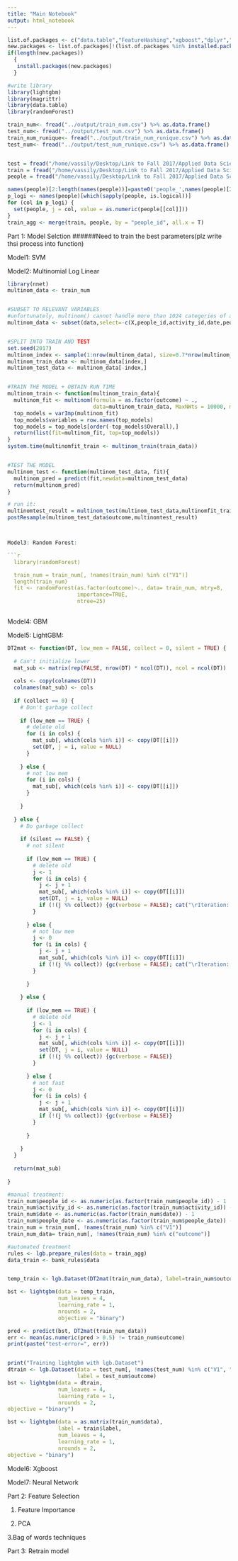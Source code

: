 ```yaml
---
title: "Main Notebook"
output: html_notebook
---
```


```r
list.of.packages <- c("data.table","FeatureHashing","xgboost","dplyr","Matrix","caret","randomForest","lightgbm","magrittr","data.table")
new.packages <- list.of.packages[!(list.of.packages %in% installed.packages()[,"Package"])]
if(length(new.packages))
  {
   install.packages(new.packages)
  }
```


```r
#write library
library(lightgbm)
library(magrittr)
library(data.table)
library(randomForest)

```

```r
train_num<- fread("../output/train_num.csv") %>% as.data.frame()
test_num<- fread("../output/test_num.csv") %>% as.data.frame()
train_num_runique<- fread("../output/train_num_runique.csv") %>% as.data.frame()
test_num<- fread("../output/test_num_runique.csv") %>% as.data.frame()


test = fread("/home/vassily/Desktop/Link to Fall 2017/Applied Data Science/fall2017-project5-proj5-grp3/data/act_test.csv") %>% as.data.frame()
train = fread("/home/vassily/Desktop/Link to Fall 2017/Applied Data Science/fall2017-project5-proj5-grp3/data/act_train.csv") %>% as.data.frame()
people = fread("/home/vassily/Desktop/Link to Fall 2017/Applied Data Science/fall2017-project5-proj5-grp3/data/people.csv") %>% as.data.frame()

names(people)[2:length(names(people))]=paste0('people_',names(people)[2:length(names(people))])
p_logi <- names(people)[which(sapply(people, is.logical))]
for (col in p_logi) {
  set(people, j = col, value = as.numeric(people[[col]]))
}
train_agg <- merge(train, people, by = "people_id", all.x = T)


```


Part 1: Model Selction ######Need to train the best parameters(plz write thsi process into function)

Model1: SVM

Model2: Multinomial Log Linear

```r
library(nnet)
multinom_data <- train_num


#SUBSET TO RELEVANT VARIABLES
#unfortunately, multinom() cannot handle more than 1024 categories of a variable 
multinom_data <- subset(data,select=-c(X,people_id,activity_id,date,people_date))


#SPLIT INTO TRAIN AND TEST
set.seed(2017)
multinom_index <- sample(1:nrow(multinom_data), size=0.7*nrow(multinom_data)) 
multinom_train_data <- multinom_data[index,] 
multinom_test_data <- multinom_data[-index,]


#TRAIN THE MODEL + OBTAIN RUN TIME
multinom_train <- function(multinom_train_data){
  multinom_fit <- multinom(formula = as.factor(outcome) ~ .,
                           data=multinom_train_data, MaxNWts = 10000, maxit = 500)
  top_models = varImp(multinom_fit)
  top_models$variables = row.names(top_models)
  top_models = top_models[order(-top_models$Overall),]
  return(list(fit=multinom_fit, top=top_models))
}
system.time(multinomfit_train <- multinom_train(train_data))


#TEST THE MODEL
multinom_test <- function(multinom_test_data, fit){
  multinom_pred = predict(fit,newdata=multinom_test_data)
  return(multinom_pred)
}

# run it:
multinomtest_result = multinom_test(multinom_test_data,multinomfit_train$fit)
postResample(multinom_test_data$outcome,multinomtest_result)



Model3: Random Forest:

```r

  library(randomForest)

  train_num = train_num[, !names(train_num) %in% c("V1")]
  length(train_num)
  fit <- randomForest(as.factor(outcome)~., data= train_num, mtry=8,
                      importance=TRUE, 
                      ntree=25)
  
```


Model4: GBM

Model5: LightGBM:

```r
DT2mat <- function(DT, low_mem = FALSE, collect = 0, silent = TRUE) {
  
  # Can't initialize lower
  mat_sub <- matrix(rep(FALSE, nrow(DT) * ncol(DT)), ncol = ncol(DT))
  
  cols <- copy(colnames(DT))
  colnames(mat_sub) <- cols
  
  if (collect == 0) {
    # Don't garbage collect
    
    if (low_mem == TRUE) {
      # delete old
      for (i in cols) {
        mat_sub[, which(cols %in% i)] <- copy(DT[[i]])
        set(DT, j = i, value = NULL)
      }
      
    } else {
      # not low mem
      for (i in cols) {
        mat_sub[, which(cols %in% i)] <- copy(DT[[i]])
      }
      
    }
    
  } else {
    # Do garbage collect
    
    if (silent == FALSE) {
      # not silent
      
      if (low_mem == TRUE) {
        # delete old
        j <- 1
        for (i in cols) {
          j <- j + 1
          mat_sub[, which(cols %in% i)] <- copy(DT[[i]])
          set(DT, j = i, value = NULL)
          if (!(j %% collect)) {gc(verbose = FALSE); cat("\rIteration: ", j, ".", sep = "")}
        }
        
      } else {
        # not low mem
        j <- 0
        for (i in cols) {
          j <- j + 1
          mat_sub[, which(cols %in% i)] <- copy(DT[[i]])
          if (!(j %% collect)) {gc(verbose = FALSE); cat("\rIteration: ", j, ".", sep = "")}
        }
        
      }
      
    } else {
      
      if (low_mem == TRUE) {
        # delete old
        j <- 1
        for (i in cols) {
          j <- j + 1
          mat_sub[, which(cols %in% i)] <- copy(DT[[i]])
          set(DT, j = i, value = NULL)
          if (!(j %% collect)) {gc(verbose = FALSE)}
        }
        
      } else {
        # not fast
        j <- 0
        for (i in cols) {
          j <- j + 1
          mat_sub[, which(cols %in% i)] <- copy(DT[[i]])
          if (!(j %% collect)) {gc(verbose = FALSE)}
        }
        
      }
      
    }
  }
  
  return(mat_sub)
  
}
```

```r




#manual treatment:
train_num$people_id <- as.numeric(as.factor(train_num$people_id)) - 1
train_num$activity_id <- as.numeric(as.factor(train_num$activity_id)) - 1
train_num$date <- as.numeric(as.factor(train_num$date)) - 1
train_num$people_date <- as.numeric(as.factor(train_num$people_date)) - 1
train_num = train_num[, !names(train_num) %in% c("V1")]
train_num_data= train_num[, !names(train_num) %in% c("outcome")]

#automated treatment
rules <- lgb.prepare_rules(data = train_agg)
data_train <- bank_rules$data


temp_train <- lgb.Dataset(DT2mat(train_num_data), label=train_num$outcome, free_raw_data = FALSE, colnames = colnames(train_num_data), categorical_feature = c(1, 2, 3, 18))

bst <- lightgbm(data = temp_train,
                num_leaves = 4,
                learning_rate = 1,
                nrounds = 2,
                objective = "binary")

pred <- predict(bst, DT2mat(train_num_data))
err <- mean(as.numeric(pred > 0.5) != train_num$outcome)
print(paste("test-error=", err))


print("Training lightgbm with lgb.Dataset")
dtrain <- lgb.Dataset(data = test_num[, !names(test_num) %in% c("V1", "outcome")],
                      label = test_num$outcome)
bst <- lightgbm(data = dtrain,
                num_leaves = 4,
                learning_rate = 1,
                nrounds = 2,
objective = "binary")

bst <- lightgbm(data = as.matrix(train_num$data),
                label = train$label,
                num_leaves = 4,
                learning_rate = 1,
                nrounds = 2,
objective = "binary")
```

Model6: Xgboost

Model7: Neural Network

Part 2: Feature Selection

1. Feature Importance

2. PCA

3.Bag of words techniques

Part 3: Retrain model

